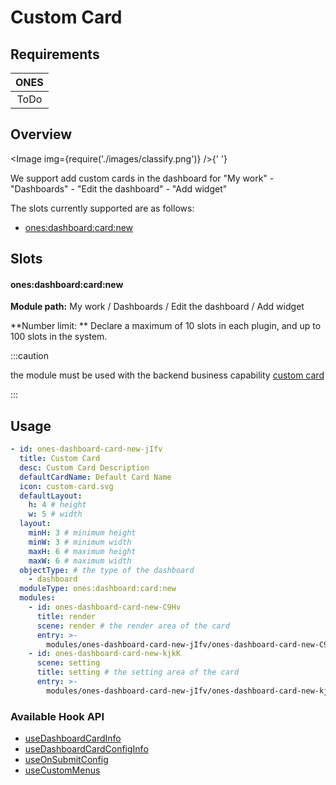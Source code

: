 
# Custom Card

## Requirements

| **ONES** |
| :------: |
|   ToDo   |

## Overview

<Image img={require('./images/classify.png')} />{' '}

We support add custom cards in the dashboard for "My work" - "Dashboards" - "Edit the dashboard" - "Add widget"

The slots currently supported are as follows:

- [ones:dashboard:card:new](#ones:dashboard:card:new)

## Slots

#### ones:dashboard:card:new

**Module path:** My work / Dashboards / Edit the dashboard / Add widget

**Number limit: ** Declare a maximum of 10 slots in each plugin, and up to 100 slots in the system.

:::caution

the module must be used with the backend business capability [custom card](../../../../../business/custom-card/custom-card.mdx)

:::

## Usage

```yaml
- id: ones-dashboard-card-new-jIfv
  title: Custom Card
  desc: Custom Card Description
  defaultCardName: Default Card Name
  icon: custom-card.svg
  defaultLayout:
    h: 4 # height
    w: 5 # width
  layout:
    minH: 3 # minimum height
    minW: 3 # minimum width
    maxH: 6 # maximum height
    maxW: 6 # maximum width
  objectType: # the type of the dashboard
    - dashboard
  moduleType: ones:dashboard:card:new
  modules:
    - id: ones-dashboard-card-new-C9Hv
      title: render
      scene: render # the render area of the card
      entry: >-
        modules/ones-dashboard-card-new-jIfv/ones-dashboard-card-new-C9Hv/index.html
    - id: ones-dashboard-card-new-kjkK
      scene: setting
      title: setting # the setting area of the card
      entry: >-
        modules/ones-dashboard-card-new-jIfv/ones-dashboard-card-new-kjkK/index.html
```

### Available Hook API

- [useDashboardCardInfo](../../../../../../reference/packages/store/store.md#useDashboardCardInfo)
- [useDashboardCardConfigInfo](../../../../../../reference/packages/store/store.md#useDashboardCardConfigInfo)
- [useOnSubmitConfig](../../../../../../reference/packages/bridge/bridge.mdx#useOnSubmitConfig)
- [useCustomMenus](../../../../../../reference/packages/bridge/bridge.mdx#useCustomMenus)
